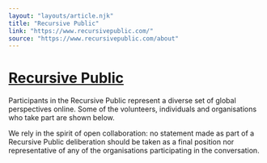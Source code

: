 ```yaml
---
layout: "layouts/article.njk"
title: "Recursive Public"
link: "https://www.recursivepublic.com/"
source: "https://www.recursivepublic.com/about"
---
```


# [Recursive Public](https://www.recursivepublic.com/)

Participants in the Recursive Public represent a diverse set of global perspectives online. Some of the volunteers, individuals and organisations who take part are shown below.

We rely in the spirit of open collaboration: no statement made as part of a Recursive Public deliberation should be taken as a final position nor representative of any of the organisations participating in the conversation.
